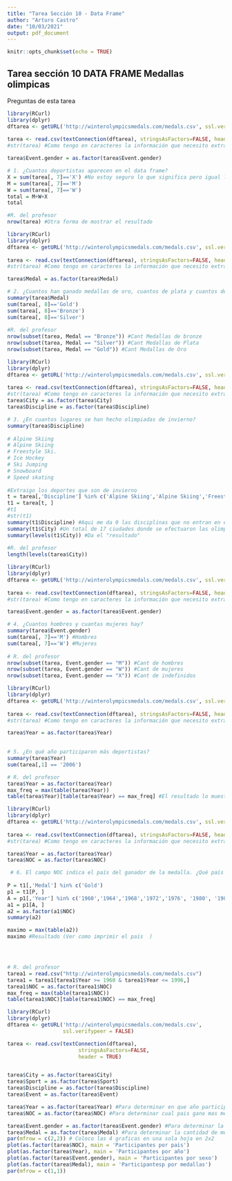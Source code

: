 ```yaml
---
title: "Tarea Sección 10 - Data Frame"
author: "Arturo Castro"
date: "10/03/2021"
output: pdf_document
---
```


```r
knitr::opts_chunk$set(echo = TRUE)
```

## Tarea sección 10 DATA FRAME Medallas olimpicas

Preguntas de esta tarea

```r
library(RCurl)
library(dplyr)
dftarea <- getURL('http://winterolympicsmedals.com/medals.csv', ssl.verifypeer = FALSE)
    
tarea <- read.csv(textConnection(dftarea), stringsAsFactors=FALSE, header = TRUE) 
#str(tarea) #Como tengo en caracteres la información que necesito extraer y no es contable para usar el summary voy a cambiarlo a factor usando la funcion as.factor

tarea$Event.gender = as.factor(tarea$Event.gender)

# 1. ¿Cuantos deportistas aparecen en el data frame?
X = sum(tarea[, 7]=='X') #No estoy seguro lo que significa pero igual lo puse en el conteo (Puede ser discapacitados o sustitutos)
M = sum(tarea[, 7]=='M')
W = sum(tarea[, 7]=='W')
total = M+W+X
total

#R. del profesor
nrow(tarea) #Otra forma de mostrar el resultado
```

```r
library(RCurl)
library(dplyr)
dftarea <- getURL('http://winterolympicsmedals.com/medals.csv', ssl.verifypeer = FALSE)
    
tarea <- read.csv(textConnection(dftarea), stringsAsFactors=FALSE, header = TRUE) 
#str(tarea) #Como tengo en caracteres la información que necesito extraer y no es contable para usar el summary voy a cambiarlo a factor usando la funcion as.factor

tarea$Medal = as.factor(tarea$Medal)

# 2. ¿Cuantos han ganado medallas de oro, cuantos de plata y cuantos de bronce?
summary(tarea$Medal)
sum(tarea[, 8]=='Gold')
sum(tarea[, 8]=='Bronze')
sum(tarea[, 8]=='Silver')
  
#R. del profesor
nrow(subset(tarea, Medal == "Bronze")) #Cant Medallas de bronze
nrow(subset(tarea, Medal == "Silver")) #Cant Medallas de Plata
nrow(subset(tarea, Medal == "Gold")) #Cant Medallas de Oro
```

```r
library(RCurl)
library(dplyr)
dftarea <- getURL('http://winterolympicsmedals.com/medals.csv', ssl.verifypeer = FALSE)
    
tarea <- read.csv(textConnection(dftarea), stringsAsFactors=FALSE, header = TRUE) 
#str(tarea) #Como tengo en caracteres la información que necesito extraer y no es contable para usar el summary voy a cambiarlo a factor usando la funcion as.factor
tarea$City = as.factor(tarea$City)
tarea$Discipline = as.factor(tarea$Discipline)

# 3. ¿En cuantos lugares se han hecho olimpiadas de invierno?
summary(tarea$Discipline)
    
# Alpine Skiing
# Alpine Skiing
# Freestyle Ski.
# Ice Hockey
# Ski Jumping
# Snowboard
# Speed skating
    
#Extraigo los deportes que son de invierno
t = tarea[,'Discipline'] %in% c('Alpine Skiing','Alpine Skiing','Freestyle Ski.','Ice Hockey','Ski Jumping','Snowboard','Speed skating')
t1 = tarea[t, ]
#t1
#str(t1)
summary(t1$Discipline) #Aqui me da 0 las disciplinas que no entran en el conteo. 
summary(t1$City) #Un total de 17 ciudades donde se efectuaron las olimpiadas de invierno mi respuesta fue la suma manual de cada una de ellas por lo rque esta mal. debo hacer lo siguiente:
summary(levels(t1$City)) #Da el "resultado"
  
#R. del profesor
length(levels(tarea$City))
```

```r
library(RCurl)
library(dplyr)
dftarea <- getURL('http://winterolympicsmedals.com/medals.csv', ssl.verifypeer = FALSE)
    
tarea <- read.csv(textConnection(dftarea), stringsAsFactors=FALSE, header = TRUE) 
#str(tarea) #Como tengo en caracteres la información que necesito extraer y no es contable para usar el summary voy a cambiarlo a factor usando la funcion as.factor

tarea$Event.gender = as.factor(tarea$Event.gender)

# 4. ¿Cuantos hombres y cuantas mujeres hay?
summary(tarea$Event.gender)
sum(tarea[, 7]=='M') #Hombres
sum(tarea[, 7]=='W') #Mujeres
  
# R. del profesor
nrow(subset(tarea, Event.gender == "M")) #Cant de hombres
nrow(subset(tarea, Event.gender == "W")) #Cant de mujeres
nrow(subset(tarea, Event.gender == "X")) #Cant de indefinidos
```

```r
library(RCurl)
library(dplyr)
dftarea <- getURL('http://winterolympicsmedals.com/medals.csv', ssl.verifypeer = FALSE)
    
tarea <- read.csv(textConnection(dftarea), stringsAsFactors=FALSE, header = TRUE) 
#str(tarea) #Como tengo en caracteres la información que necesito extraer y no es contable para usar el summary voy a cambiarlo a factor usando la funcion as.factor

tarea$Year = as.factor(tarea$Year)
 

# 5. ¿En qué año participaron más deportistas?
summary(tarea$Year) 
sum(tarea[,1] == '2006')

# R. del profesor
tarea$Year = as.factor(tarea$Year)
max_freq = max(table(tarea$Year))
table(tarea$Year)[table(tarea$Year) == max_freq] #El resultado lo muestra al imprimir 
```

```r
library(RCurl)
library(dplyr)
dftarea <- getURL('http://winterolympicsmedals.com/medals.csv', ssl.verifypeer = FALSE)
    
tarea <- read.csv(textConnection(dftarea), stringsAsFactors=FALSE, header = TRUE) 
#str(tarea) #Como tengo en caracteres la información que necesito extraer y no es contable para usar el summary voy a cambiarlo a factor usando la funcion as.factor

tarea$Year = as.factor(tarea$Year)
tarea$NOC = as.factor(tarea$NOC) 

 # 6. El campo NOC indica el país del ganador de la medalla. ¿Qué país puede presumir de haber ganado más medallas de oro en los juegos de invierno entre 1960 y 1996?
  
P = t1[,'Medal'] %in% c('Gold')
p1 = t1[P, ]
A = p1[,'Year'] %in% c('1960','1964','1968','1972','1976', '1980', '1984','1988','1992','1994')
a1 = p1[A, ]
a2 = as.factor(a1$NOC)
summary(a2)

maximo = max(table(a2))
maximo #Resultado (Ver como imprimir el pais  )




# R. del profesor
tarea1 = read.csv("http://winterolympicsmedals.com/medals.csv")
tarea1 = tarea1[tarea1$Year >= 1960 & tarea1$Year <= 1996,]
tarea1$NOC = as.factor(tarea1$NOC)
max_freq = max(table(tarea1$NOC))
table(tarea1$NOC)[table(tarea1$NOC) == max_freq]
```



```r

library(RCurl)
library(dplyr)
dftarea <- getURL('http://winterolympicsmedals.com/medals.csv',
                  ssl.verifypeer = FALSE)

tarea <- read.csv(textConnection(dftarea), 
                       stringsAsFactors=FALSE, 
                       header = TRUE) 


tarea$City = as.factor(tarea$City)
tarea$Sport = as.factor(tarea$Sport)
tarea$Discipline = as.factor(tarea$Discipline)
tarea$Event = as.factor(tarea$Event)

tarea$Year = as.factor(tarea$Year) #Para determinar en que año participaron mas deportistas
tarea$NOC = as.factor(tarea$NOC) #Para determinar cual pais gano mas medallas de oro entre los periodos 1960 y 1996

tarea$Event.gender = as.factor(tarea$Event.gender) #Para determinar la cantidad de hombres y mujeres
tarea$Medal = as.factor(tarea$Medal) #Para determinar la cantidad de medallas de oro, plata y bronce 
par(mfrow = c(2,2)) # Coloco las 4 graficas en una sola hoja en 2x2
plot(as.factor(tarea$NOC), main = 'Participantes por pais')
plot(as.factor(tarea$Year), main = 'Participantes por año')
plot(as.factor(tarea$Event.gender), main = 'Participantes por sexo')
plot(as.factor(tarea$Medal), main = 'Participantesp por medallas')
par(mfrow = c(1,1))
```


